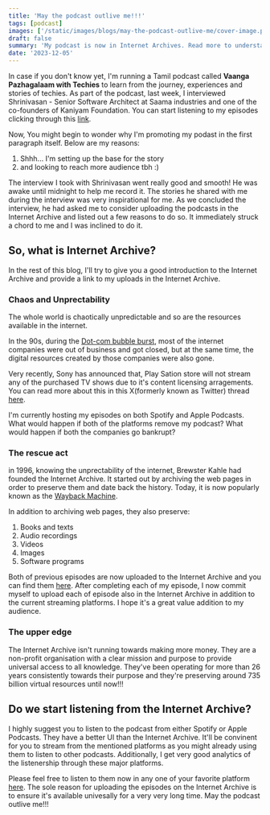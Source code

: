 ```yaml
---
title: 'May the podcast outlive me!!!'
tags: [podcast]
images: ['/static/images/blogs/may-the-podcast-outlive-me/cover-image.png'] # First element of list is cover image
draft: false
summary: 'My podcast is now in Internet Archives. Read more to understand my intentions behind uploading it there'
date: '2023-12-05'
---
```


In case if you don't know yet, I'm running a Tamil podcast called **Vaanga Pazhagalaam with Techies** to learn from the journey, experiences and stories of techies. As part of the podcast, last week, I interviewed Shrinivasan - Senior Software Architect at Saama industries and one of the co-founders of Kaniyam Foundation. You can start listening to my episodes clicking through this [link](/podcast).

Now, You might begin to wonder why I'm promoting my podast in the first paragraph itself. Below are my reasons:

1. Shhh... I'm setting up the base for the story
1. and looking to reach more audience tbh :)

The interview I took with Shrinivasan went really good and smooth! He was awake until midnight to help me record it. The stories he shared with me during the interview was very inspirational for me. As we concluded the interview, he had asked me to consider uploading the podcasts in the Internet Archive and listed out a few reasons to do so. It immediately struck a chord to me and I was inclined to do it.

## So, what is Internet Archive?

In the rest of this blog, I'll try to give you a good introduction to the Internet Archive and provide a link to my uploads in the Internet Archive.

### Chaos and Unprectability

The whole world is chaotically unpredictable and so are the resources available in the internet.

In the 90s, during the [Dot-com bubble burst](https://en.wikipedia.org/wiki/Dot-com_bubble), most of the internet companies were out of business and got closed, but at the same time, the digital resources created by those companies were also gone.

Very recently, Sony has announced that, Play Sation store will not stream any of the purchased TV shows due to it's content licensing arragements. You can read more about this in this X(formerly known as Twitter) thread [here](https://twitter.com/JAAY_ROCK_/status/1730645825162752406).

I'm currently hosting my episodes on both Spotify and Apple Podcasts. What would happen if both of the platforms remove my podcast? What would happen if both the companies go bankrupt?

### The rescue act

in 1996, knowing the unprectability of the internet, Brewster Kahle had founded the Internet Archive. It started out by archiving the web pages in order to preserve them and date back the history. Today, it is now popularly known as the [Wayback Machine](https://archive.org/web/).

In addition to archiving web pages, they also preserve:

1. Books and texts
1. Audio recordings
1. Videos
1. Images
1. Software programs

Both of previous episodes are now uploaded to the Internet Archive and you can find them [here](https://archive.org/details/vaanga-pazhagalaam-with-techies). After completing each of my episode, I now commit myself to upload each of episode also in the Internet Archive in addition to the current streaming platforms. I hope it's a great value addition to my audience.

### The upper edge

The Internet Archive isn't running towards making more money. They are a non-profit organisation with a clear mission and purpose to provide universal access to all knowledge. They've been operating for more than 26 years consistently towards their purpose and they're preserving around 735 billion virtual resources until now!!!

## Do we start listening from the Internet Archive?

I highly suggest you to listen to the podcast from either Spotify or Apple Podcasts. They have a better UI than the Internet Archive. It'll be convinent for you to stream from the mentioned platforms as you might already using them to listen to other podcasts. Additionally, I get very good analytics of the listenership through these major platforms.

Please feel free to listen to them now in any one of your favorite platform [here](/podcast). The sole reason for uploading the episodes on the Internet Archive is to ensure it's available univesally for a very very long time. May the podcast outlive me!!!
